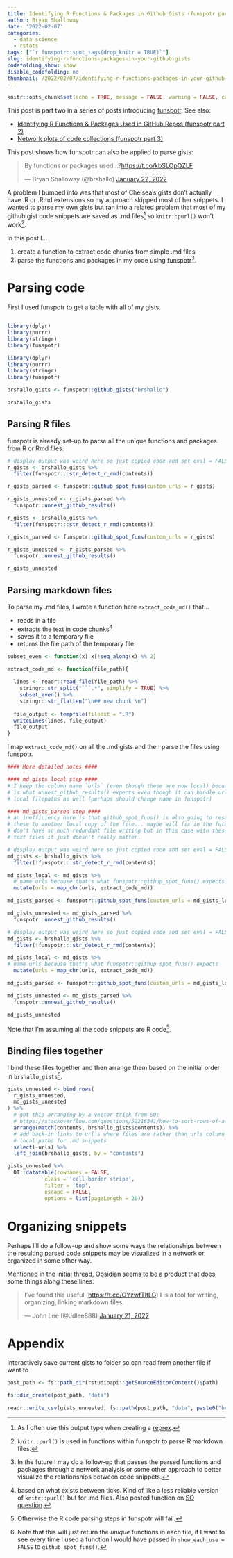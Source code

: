 ```yaml
---
title: Identifying R Functions & Packages in Github Gists (funspotr part 2)
author: Bryan Shalloway
date: '2022-02-07'
categories:
  - data science
  - rstats
tags: ["`r funspotr::spot_tags(drop_knitr = TRUE)`"]
slug: identifying-r-functions-packages-in-your-github-gists
codefolding_show: show
disable_codefolding: no
thumbnail: /2022/02/07/identifying-r-functions-packages-in-your-github-gists/images/filing-cabinets.jpg
---
```


```r
knitr::opts_chunk$set(echo = TRUE, message = FALSE, warning = FALSE, cache = TRUE)
```

This post is part two in a series of posts introducing [funspotr](https://github.com/brshallo/funspotr). See also: 

- [Identifying R Functions & Packages Used in GitHub Repos (funspotr part 2)](https://www.bryanshalloway.com/2022/01/18/identifying-r-functions-packages-used-in-github-repos/)
- [Network plots of code collections (funspotr part 3)](/2022/03/17/network-plots-of-code-collections-funspotr-part-3)

This post shows how funspotr can also be applied to parse gists:

<blockquote class="twitter-tweet"><p lang="en" dir="ltr">By functions or packages used...?<a href="https://t.co/kbSLOpQZLF">https://t.co/kbSLOpQZLF</a></p>&mdash; Bryan Shalloway (@brshallo) <a href="https://twitter.com/brshallo/status/1484921548154621953?ref_src=twsrc%5Etfw">January 22, 2022</a></blockquote> <script async src="https://platform.twitter.com/widgets.js" charset="utf-8"></script>

A problem I bumped into was that most of Chelsea's gists don't actually have .R or .Rmd extensions so my approach skipped most of her snippets. I wanted to parse my own gists but ran into a related problem that most of my github gist code snippets are saved as .md files^[As I often use this output type when creating a [reprex](https://github.com/tidyverse/reprex).] so `knitr::purl()` won't work^[`knitr::purl()` is used in functions within funspotr to parse R markdown files.].

In this post I...

1. create a function to extract code chunks from simple .md files
1. parse the functions and packages in my code using [funspotr](https://github.com/brshallo/funspotr)^[In the future I may do a follow-up that passes the parsed functions and packages through a network analysis or some other approach to better visualize the relationships between code snippets.].


# Parsing code

First I used funspotr to get a table with all of my gists.

```r

```


```r
library(dplyr)
library(purrr)
library(stringr)
library(funspotr)
```

```r
library(dplyr)
library(purrr)
library(stringr)
library(funspotr)

brshallo_gists <- funspotr::github_gists("brshallo")

brshallo_gists
```

## Parsing R files

funspotr is already set-up to parse all the unique functions and packages from R or Rmd files.

```r
# display output was weird here so just copied code and set eval = FALSE
r_gists <- brshallo_gists %>% 
  filter(funspotr:::str_detect_r_rmd(contents))

r_gists_parsed <- funspotr::github_spot_funs(custom_urls = r_gists)

r_gists_unnested <- r_gists_parsed %>% 
  funspotr::unnest_github_results()
```

```r
r_gists <- brshallo_gists %>% 
  filter(funspotr:::str_detect_r_rmd(contents))

r_gists_parsed <- funspotr::github_spot_funs(custom_urls = r_gists)

r_gists_unnested <- r_gists_parsed %>% 
  funspotr::unnest_github_results()
```

```r
r_gists_unnested
```

## Parsing markdown files

To parse my .md files, I wrote a function here `extract_code_md()` that...

* reads in a file
* extracts the text in code chunks^[based on what exists between ticks. Kind of like a less reliable version of `knitr::purl()` but for .md files. Also posted function on [SO question](https://stackoverflow.com/a/71025744/9059865).]
* saves it to a temporary file
* returns the file path of the temporary file



```r
subset_even <- function(x) x[!seq_along(x) %% 2]

extract_code_md <- function(file_path){
  
  lines <- readr::read_file(file_path) %>% 
    stringr::str_split("```.*", simplify = TRUE) %>%
    subset_even() %>% 
    stringr::str_flatten("\n## new chunk \n")
  
  file_output <- tempfile(fileext = ".R")
  writeLines(lines, file_output)
  file_output
}
```

I map `extract_code_md()` on all the .md gists and then parse the files using funspotr.

```r
#### More detailed notes ####

#### md_gists_local step ####
# I keep the column name `urls` (even though these are now local) becuase that
# is what unnest_github_results() expects even though it can handle urls or
# local filepaths as well (perhaps should change name in funspotr)

#### md_gists_parsed step ####
# an inefficiency here is that github_spot_funs() is also going to resave all of
# these to another local copy of the file... maybe will fix in the future so
# don't have so much redundant file writing but in this case with these small
# text files it just doesn't really matter.

```


```r
# display output was weird here so just copied code and set eval = FALSE
md_gists <- brshallo_gists %>% 
  filter(!funspotr:::str_detect_r_rmd(contents))

md_gists_local <- md_gists %>% 
  # name urls because that's what funspotr::githup_spot_funs() expects
  mutate(urls = map_chr(urls, extract_code_md))

md_gists_parsed <- funspotr::github_spot_funs(custom_urls = md_gists_local)

md_gists_unnested <- md_gists_parsed %>% 
  funspotr::unnest_github_results()
```

```r
# display output was weird here so just copied code and set eval = FALSE
md_gists <- brshallo_gists %>% 
  filter(!funspotr:::str_detect_r_rmd(contents))

md_gists_local <- md_gists %>% 
# name urls because that's what funspotr::githup_spot_funs() expects
  mutate(urls = map_chr(urls, extract_code_md))

md_gists_parsed <- funspotr::github_spot_funs(custom_urls = md_gists_local)

md_gists_unnested <- md_gists_parsed %>% 
  funspotr::unnest_github_results()
```

```r
md_gists_unnested
```

Note that I'm assuming all the code snippets are R code^[Otherwise the R code parsing steps in funspotr will fail.].

## Binding files together

I bind these files together and then arrange them based on the initial order in `brshallo_gists`^[Note that this will just return the *unique* functions in each file, if I want to see every time I used a function I would have passed in `show_each_use = FALSE` to `github_spot_funs()`.].

```r
gists_unnested <- bind_rows(
  r_gists_unnested,
  md_gists_unnested
) %>% 
  # got this arranging by a vector trick from SO:
  # https://stackoverflow.com/questions/52216341/how-to-sort-rows-of-a-data-frame-based-on-a-vector-using-dplyr-pipe
  arrange(match(contents, brshallo_gists$contents)) %>% 
  # add back-in links to url's where files are rather than urls column being
  # local paths for .md snippets
  select(-urls) %>% 
  left_join(brshallo_gists, by = "contents")

gists_unnested %>% 
  DT::datatable(rownames = FALSE,
            class = 'cell-border stripe',
            filter = 'top',
            escape = FALSE,
            options = list(pageLength = 20))

```

# Organizing snippets

Perhaps I'll do a follow-up and show some ways the relationships between the resulting parsed code snippets may be visualized in a network or organized in some other way. 

Mentioned in the initial thread, Obsidian seems to be a product that does some things along these lines:

<blockquote class="twitter-tweet"><p lang="en" dir="ltr">I’ve found this useful (<a href="https://t.co/OYzwfTltLG">https://t.co/OYzwfTltLG</a>) I is a tool for writing, organizing, linking markdown files.</p>&mdash; John Lee (@Jdlee888) <a href="https://twitter.com/Jdlee888/status/1484332889609170946?ref_src=twsrc%5Etfw">January 21, 2022</a></blockquote> <script async src="https://platform.twitter.com/widgets.js" charset="utf-8"></script>

# Appendix

Interactively save current gists to folder so can read from another file if want to
```r
post_path <- fs::path_dir(rstudioapi::getSourceEditorContext()$path)

fs::dir_create(post_path, "data")

readr::write_csv(gists_unnested, fs::path(post_path, "data", paste0("brshallo-gists-", format(Sys.Date(), "%Y%m%d"), ".csv")))
```

